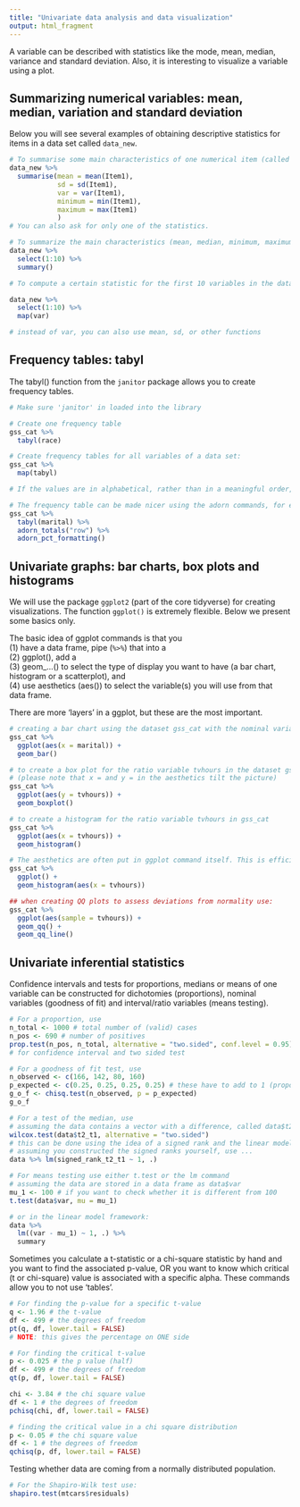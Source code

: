 ```yaml
---
title: "Univariate data analysis and data visualization"
output: html_fragment
---
```


A variable can be described with statistics like the mode, mean, median, variance and standard deviation. Also, it is interesting to visualize a variable using a plot.

## Summarizing numerical variables: mean, median, variation and standard deviation

Below you will see several examples of obtaining descriptive statistics for items in a data set called `data_new`.

```r

# To summarise some main characteristics of one numerical item (called Item1):
data_new %>% 
  summarise(mean = mean(Item1),
            sd = sd(Item1),
            var = var(Item1),
            minimum = min(Item1),
            maximum = max(Item1)
            )
# You can also ask for only one of the statistics.

# To summarize the main characteristics (mean, median, minimum, maximum, Q1, Q3 and number of missings) of multiple variables (in this example: the first 10 variables) in the data set:
data_new %>% 
  select(1:10) %>%
  summary()           

# To compute a certain statistic for the first 10 variables in the data set, you can also use the map() function:

data_new %>%
  select(1:10) %>%
  map(var)

# instead of var, you can also use mean, sd, or other functions

```


## Frequency tables: tabyl

The tabyl() function from the `janitor` package allows you to create frequency tables.

```r

# Make sure 'janitor' in loaded into the library

# Create one frequency table
gss_cat %>%
  tabyl(race)

# Create frequency tables for all variables of a data set:
gss_cat %>%
  map(tabyl)

# If the values are in alphabetical, rather than in a meaningful order, make sure the variable is stored as an 'ordered factor' (see chapter 2).

# The frequency table can be made nicer using the adorn commands, for example:
gss_cat %>%
  tabyl(marital) %>%
  adorn_totals("row") %>%
  adorn_pct_formatting()

```

## Univariate graphs: bar charts, box plots and histograms

We will use the package `ggplot2` (part of the core tidyverse) for creating visualizations. The function `ggplot()` is extremely flexible. Below we present some basics only.

The basic idea of ggplot commands is that you  
(1) have a data frame, pipe (`%>%`) that into a  
(2) ggplot(), add a  
(3) geom_...() to select the type of display you want to have (a bar chart, histogram or a scatterplot), and  
(4) use aesthetics (aes()) to select the variable(s) you will use from that data frame.  
  
There are more 'layers' in a ggplot, but these are the most important.

```r

# creating a bar chart using the dataset gss_cat with the nominal variable marital
gss_cat %>% 
  ggplot(aes(x = marital)) +
  geom_bar()

# to create a box plot for the ratio variable tvhours in the dataset gss_cat 
# (please note that x = and y = in the aesthetics tilt the picture)
gss_cat %>% 
  ggplot(aes(y = tvhours)) +
  geom_boxplot()

# to create a histogram for the ratio variable tvhours in gss_cat
gss_cat %>% 
  ggplot(aes(x = tvhours)) +
  geom_histogram()

# The aesthetics are often put in ggplot command itself. This is efficient if you combine different geom's (scatter and line, for example) displaying the same variables. Sometimes it makes sense to put the aes() in the geom_ .
gss_cat %>% 
  ggplot() +
  geom_histogram(aes(x = tvhours))

## when creating QQ plots to assess deviations from normality use:
gss_cat %>% 
  ggplot(aes(sample = tvhours)) +
  geom_qq() +
  geom_qq_line()

```
  
## Univariate inferential statistics

Confidence intervals and tests for proportions, medians or means of one variable can be constructed for dichotomies (proportions), nominal variables (goodness of fit) and interval/ratio variables (means testing).

```r

# For a proportion, use
n_total <- 1000 # total number of (valid) cases
n_pos <- 690 # number of positives
prop.test(n_pos, n_total, alternative = "two.sided", conf.level = 0.95) 
# for confidence interval and two sided test

# For a goodness of fit test, use
n_observed <- c(166, 142, 80, 160)
p_expected <- c(0.25, 0.25, 0.25, 0.25) # these have to add to 1 (proportions)
g_o_f <- chisq.test(n_observed, p = p_expected)
g_o_f

# For a test of the median, use
# assuming the data contains a vector with a difference, called data$t2_t1
wilcox.test(data$t2_t1, alternative = "two.sided")
# this can be done using the idea of a signed rank and the linear model too.
# assuming you constructed the signed ranks yourself, use ...
data %>% lm(signed_rank_t2_t1 ~ 1, .)

# For means testing use either t.test or the lm command
# assuming the data are stored in a data frame as data$var
mu_1 <- 100 # if you want to check whether it is different from 100
t.test(data$var, mu = mu_1)

# or in the linear model framework:
data %>% 
  lm((var - mu_1) ~ 1, .) %>% 
  summary

```

Sometimes you calculate a t-statistic or a chi-square statistic by hand and you want to find the associated p-value, OR you want to know which critical (t or chi-square) value is associated with a specific alpha. These commands allow you to not use 'tables'.

```r
# For finding the p-value for a specific t-value
q <- 1.96 # the t-value
df <- 499 # the degrees of freedom
pt(q, df, lower.tail = FALSE)
# NOTE: this gives the percentage on ONE side

# For finding the critical t-value
p <- 0.025 # the p value (half)
df <- 499 # the degrees of freedom
qt(p, df, lower.tail = FALSE)

chi <- 3.84 # the chi square value
df <- 1 # the degrees of freedom
pchisq(chi, df, lower.tail = FALSE)

# finding the critical value in a chi square distribution
p <- 0.05 # the chi square value
df <- 1 # the degrees of freedom
qchisq(p, df, lower.tail = FALSE)

```

Testing whether data are coming from a normally distributed population.

```r

# For the Shapiro-Wilk test use:
shapiro.test(mtcars$residuals)

```
